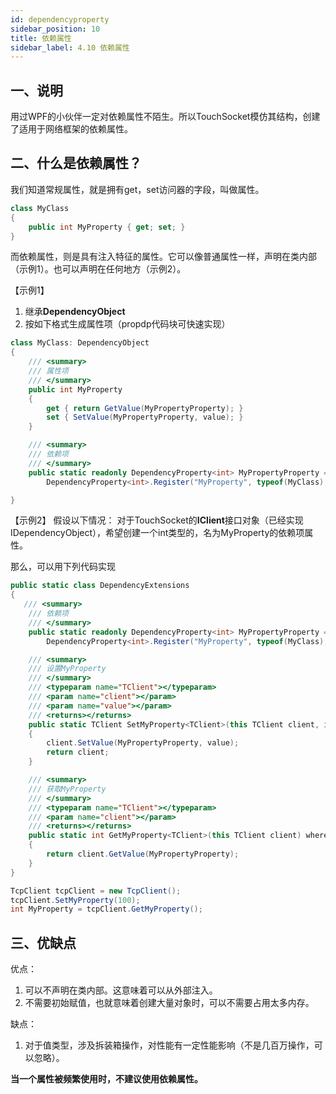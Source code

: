 ```yaml
---
id: dependencyproperty
sidebar_position: 10
title: 依赖属性
sidebar_label: 4.10 依赖属性
---
```



## 一、说明
用过WPF的小伙伴一定对依赖属性不陌生。所以TouchSocket模仿其结构，创建了适用于网络框架的依赖属性。


## 二、什么是依赖属性？

我们知道常规属性，就是拥有get，set访问器的字段，叫做属性。
```csharp
class MyClass
{
    public int MyProperty { get; set; }
}
```
而依赖属性，则是具有注入特征的属性。它可以像普通属性一样，声明在类内部（示例1）。也可以声明在任何地方（示例2）。

【示例1】

1. 继承**DependencyObject**
2. 按如下格式生成属性项（propdp代码块可快速实现）
```csharp
class MyClass: DependencyObject
{
    /// <summary>
    /// 属性项
    /// </summary>
    public int MyProperty
    {
        get { return GetValue(MyPropertyProperty); }
        set { SetValue(MyPropertyProperty, value); }
    }

    /// <summary>
    /// 依赖项
	/// </summary>
	public static readonly DependencyProperty<int> MyPropertyProperty =
    	DependencyProperty<int>.Register("MyProperty", typeof(MyClass), 10);

}
```

【示例2】
假设以下情况：
对于TouchSocket的**IClient**接口对象（已经实现IDependencyObject），希望创建一个int类型的，名为MyProperty的依赖项属性。

那么，可以用下列代码实现
```csharp
public static class DependencyExtensions
{
   /// <summary>
    /// 依赖项
	/// </summary>
	public static readonly DependencyProperty<int> MyPropertyProperty =
    	DependencyProperty<int>.Register("MyProperty", typeof(MyClass), 10);

    /// <summary>
    /// 设置MyProperty
    /// </summary>
    /// <typeparam name="TClient"></typeparam>
    /// <param name="client"></param>
    /// <param name="value"></param>
    /// <returns></returns>
    public static TClient SetMyProperty<TClient>(this TClient client, int value) where TClient : IClient
    {
        client.SetValue(MyPropertyProperty, value);
        return client;
    }

    /// <summary>
    /// 获取MyProperty
    /// </summary>
    /// <typeparam name="TClient"></typeparam>
    /// <param name="client"></param>
    /// <returns></returns>
    public static int GetMyProperty<TClient>(this TClient client) where TClient : IClient
    {
        return client.GetValue(MyPropertyProperty);
    }
}
```

```csharp
TcpClient tcpClient = new TcpClient();
tcpClient.SetMyProperty(100);
int MyProperty = tcpClient.GetMyProperty();
```
## 三、优缺点

优点：

1. 可以不声明在类内部。这意味着可以从外部注入。
2. 不需要初始赋值，也就意味着创建大量对象时，可以不需要占用太多内存。

缺点：

1. 对于值类型，涉及拆装箱操作，对性能有一定性能影响（不是几百万操作，可以忽略）。

**当一个属性被频繁使用时，不建议使用依赖属性。**

